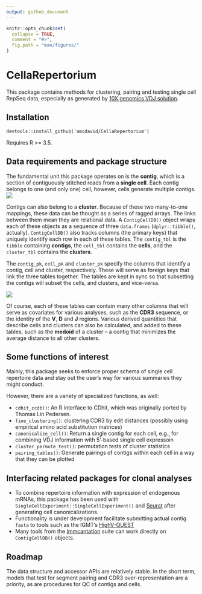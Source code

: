 ```yaml
---
output: github_document
---
```


<!-- README.md is generated from README.Rmd. Please edit that file -->

```r
knitr::opts_chunk$set(
  collapse = TRUE,
  comment = "#>",
  fig.path = "man/figures/"
)
```

# CellaRepertorium

This package contains methods for clustering, pairing and testing single cell RepSeq data, especially as generated by [10X genomics VDJ solution](https://support.10xgenomics.com/single-cell-vdj).

## Installation

```
devtools::install_github('amcdavid/CellaRepertorium')
```

Requires R >= 3.5.

## Data requirements and package structure

The fundamental unit this package operates on is the **contig**, which is a section of contiguously stitched reads from a **single cell**.  Each contig belongs to one (and only one) cell, however, cells generate multiple contigs.  
<img src = man/figures/contig_schematic.png />


Contigs can also belong to a **cluster**.  Because of these two many-to-one mappings, these data can be thought as a series of ragged arrays.  The links between them mean they are relational data. A `ContigCellDB()` object wraps each of these objects as a sequence of three `data.frames` (`dplyr::tibble()`, actually).   `ContigCellDB()` also tracks columns (the primary keys) that uniquely identify each row in each of these tables.  The `contig_tbl` is the `tibble` containing **contigs**, the `cell_tbl` contains the **cells**, and the `cluster_tbl` contains the **clusters**.  

The `contig_pk`, `cell_pk` and `cluster_pk` specify the columns that identify a contig, cell and cluster, respectively.  These will serve as foreign keys that link the three tables together.
The tables are kept in sync so that subsetting the contigs will subset the cells, and clusters, and vice-versa.

<img src = man/figures/table_schematic.png />

Of course, each of these tables can contain many other columns that will serve as covariates for various analyses, such as the **CDR3** sequence, or the identity of the **V**, **D** and **J** regions.  Various derived quantities that describe cells and clusters can also be calculated, and added to these tables, such as the **medoid** of a cluster --  a contig that minimizes the average distance to all other clusters. 

## Some functions of interest

Mainly, this package seeks to enforce proper schema of single cell repertoire 
data and stay out the user's way for various summaries they might conduct.

However, there are a variety of specialized functions, as well:

*  `cdhit_ccdb()`: An R interface to CDhit, which was originally ported by Thomas Lin Pedersen.
*  `fine_clustering()`: clustering CDR3 by edit distances (possibly using empirical amino acid substitution matrices)
*  `canonicalize_cell()`: Return a single contig for each cell, e.g., for combining VDJ information with 5'-based single cell expressoin
*  `cluster_permute_test()`: permutation tests of cluster statistics
*  `pairing_tables()`: Generate pairings of contigs within each cell in a way that they can be plotted

## Interfacing related packages for clonal analyses

*  To combine repertoire information with expression of endogenous mRNAs, this package has been used with `SingleCellExperiment::SingleCellExperiment()` and [Seurat](https://satijalab.org/seurat/) after generating cell canonicalizations.
*  Functionality is under development facilitate submitting actual contig `fasta` to tools such as the IGMT's [HighV-QUEST](http://imgt.org/HighV-QUEST/home.action)
*  Many tools from the [Immcantation](https://alakazam.readthedocs.io/en/version-0.2.11/) suite can work directly on `ContigCellDB()` objects.

## Roadmap

The data structure and accessor APIs are relatively stable.  In the short term, models that test for segment pairing and CDR3 over-representation are a priority, as are procedures for QC of contigs and cells.
